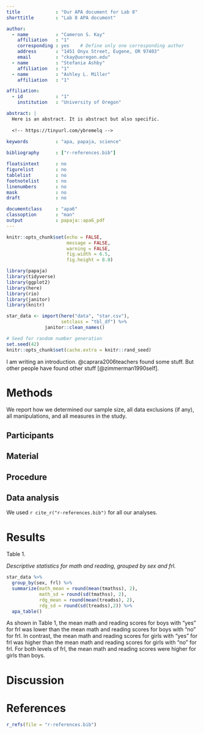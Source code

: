 ```yaml
---
title             : "Our APA document for Lab 8"
shorttitle        : "Lab 8 APA document"

author: 
  - name          : "Cameron S. Kay"
    affiliation   : "1"
    corresponding : yes    # Define only one corresponding author
    address       : "1451 Onyx Street, Eugene, OR 97403"
    email         : "ckay@uoregon.edu"
  - name          : "Stefania Ashby"
    affiliation   : "1"
  - name          : "Ashley L. Miller"
    affiliation   : "1"

affiliation:
  - id            : "1"
    institution   : "University of Oregon"

abstract: |
  Here is an abstract. It is abstract but also specific. 
  
  <!-- https://tinyurl.com/ybremelq -->
  
keywords          : "apa, papaja, science"

bibliography      : ["r-references.bib"]

floatsintext      : no
figurelist        : no
tablelist         : no
footnotelist      : no
linenumbers       : no
mask              : no
draft             : no

documentclass     : "apa6"
classoption       : "man"
output            : papaja::apa6_pdf
---
```


```r

knitr::opts_chunk$set(echo = FALSE,
                      message = FALSE,
                      warning = FALSE,
                      fig.width = 6.5,
                      fig.height = 8.0)

library(papaja)
library(tidyverse)
library(ggplot2)
library(here)
library(rio)
library(janitor)
library(knitr)

```

```r

star_data <- import(here("data", "star.csv"), 
                    setclass = "tbl_df") %>%
              janitor::clean_names()

```

```r
# Seed for random number generation
set.seed(42)
knitr::opts_chunk$set(cache.extra = knitr::rand_seed)
```

I am writing an introduction. @caprara2006teachers found some stuff. But other people have found other stuff [@zimmerman1990self].

# Methods
We report how we determined our sample size, all data exclusions (if any), all manipulations, and all measures in the study. <!-- 21-word solution (Simmons, Nelson & Simonsohn, 2012; retrieved from http://ssrn.com/abstract=2160588) -->

## Participants

## Material

## Procedure

## Data analysis
We used `r cite_r("r-references.bib")` for all our analyses.

# Results

Table 1. 

*Descriptive statistics for math and reading, grouped by sex and frl.* 
```r
star_data %>%
  group_by(sex, frl) %>%
  summarize(math_mean = round(mean(tmathss), 2),
            math_sd = round(sd(tmathss), 2),
            rdg_mean = round(mean(treadss), 2),
            rdg_sd = round(sd(treadss),2)) %>%
  apa_table()
```

As shown in Table 1, the mean math and reading scores for boys with "yes" for
frl was lower than the mean math and reading scores for boys with "no" for frl.
In contrast, the mean math and reading scores for girls with "yes" for frl was
higher than the mean math and reading scores for girls with "no" for frl. For
both levels of frl, the mean math and reading scores were higher for girls than
boys. 

# Discussion

\newpage

# References
```r
r_refs(file = "r-references.bib")
```

\begingroup
\setlength{\parindent}{-0.5in}
\setlength{\leftskip}{0.5in}

<div id = "refs"></div>
\endgroup
